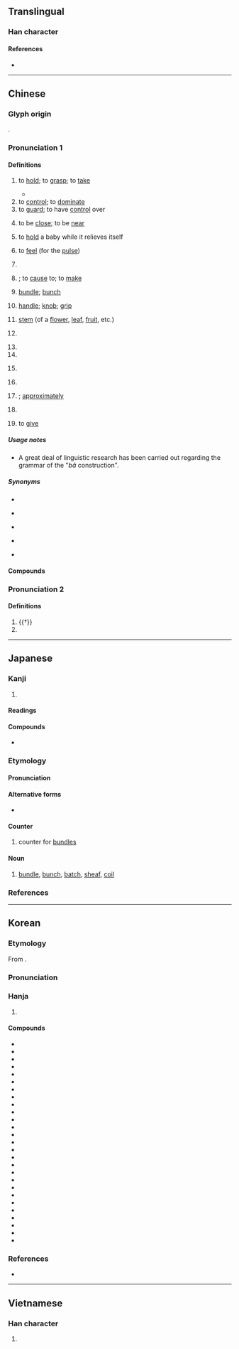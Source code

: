 {{character info}}
==Translingual==
{{stroke order|strokes=7}}

===Han character===
{{Han char|rn=64|rad=手|as=04|sn=7|four=57017|canj=QAU|ids=⿰扌巴}}

====References====
* {{Han ref|kx=0420.210|dkj=11874|dj=0768.010|hdz=31845.040|uh=628A|ud=25226|bh=A7E2|bd=42978}}

----

==Chinese==
{{zh-forms}}

===Glyph origin===
{{Han etym}}
{{Han compound|手|巴|ls=psc|c1=s|c2=p|t1=hand}}.

===Pronunciation 1===
{{zh-pron
|m=bǎ,bà,bǎi,er=y,2er=y,3n=Beijing dialect
|m_note=bǎ - all senses except “stem”; bà - “handle; stem”; bǎi - preposition
|m-s=ba3
|dg=ба1/ба3
|dg_note=ба1 - the special word to reverse the word order, ба3 - handle (noun)
|c=baa2,baa3
|c_note=baa3 - rare variant for “handle; stem”
|c-t=ba2
|g=ba3
|h=pfs=pá;gd=ba3
|j=ba2
|md=bā/bá
|md_note=bā - “to hold; handle; classifier”; bá - “handle”
|mn=xm,qz,tw:pé/zz:pée/pá/tw:pà
|mn_note=pé/pée - vernacular; pá - literary; pà - used in {{zh-l|*遏手把}}
|mn-t=bê2/ba2
|mn-t_note=bê2 - vernacular; ba2 - literary
|w=2po,2pa
|w_note=2po - vernacular; 2pa - literary
|x=ba3
|mc=y
|oc=y
|ma=y
|cat=v,n,prep,cls,adv,pn
}}

====Definitions====
{{zh-hanzi}}

# to [[hold]]; to [[grasp]]; to [[take]]
#: {{zh-x|媽媽 手把手 教 我 寫字|My mom held my hand and taught me to write.}}
#* {{zh-x|縱 有 健婦 把 鋤犁，禾 生 隴畝 無 東西。|Even though there are sturdy wives to '''hold''' the hoe and plow, the grain grows on the field boundary slopes and one can’t tell east from west.|CL|ref=8th century, {{w2|zh|杜甫}} ({{w|Du Fu}}), {{lang|zh|《兵車行》}} (''The Army Wagons: A Ballad''); translated by {{w|Stephen Owen (sinologist)|Stephen Owen}}}}
# to [[control]]; to [[dominate]]
# to [[guard]]; to have [[control]] over
#: {{zh-x|把守|to guard; to defend}}
#: {{zh-x|把握|to grasp; to control; to master}}
# {{lb|zh|colloquial}} to be [[close]]; to be [[near]]
# to [[hold]] a baby while it relieves itself
#: {{zh-x|把尿|to hold a baby while it urinates}}
# {{lb|zh|TCM}} to [[feel]] (for the [[pulse]])
#: {{zh-x|我 替 施主 把 把脈。|Let me feel the pulse for you.}}
# {{n-g|A light verb or preposition placed before the object of a sentence to allow it to be placed before the verb, giving greater flexibility in complex sentence construction.}}
#: {{zh-x|他 把 刀 放 在 桌子{zi} 上。|He put the knife on the table.}}
# {{n-g|Used before a “subject + verb + complement” structure}}; to [[cause]] to; to [[make]]
#: {{zh-x|真的 把 我 氣死 了！|It really '''made''' me so mad!}}
# [[bundle]]; [[bunch]]
#: {{zh-x|火把|torch (stick with a flame on one end)}}
# [[handle]]; [[knob]]; [[grip]] {{gloss|a part of an object which is held in the hand}}
#: {{zh-x|車把|handlebar (of a bicycle)}}
#: {{zh-x|刀把{bà}|knife '''handle'''; hilt}}
# [[stem]] (of a [[flower]], [[leaf]], [[fruit]], etc.)
#: {{zh-x|葉把{bà}兒{r}|stem of a leaf}}
# {{zh-classifier|[[object]]s that can be held using [[handle]]s or [[knob]]s, such as [[gun]]s, [[chair]]s, [[broom]]s, or [[umbrella]]s}}
#: {{zh-x|三 把 刀|three knives}}
#: {{zh-x|四 把 鉸{gaau3}剪|four pairs of scissors|C}}
#: {{zh-x|兩 '''把''' 掃把|two brooms}}
# {{zh-classifier|[[handful]]s of something, such as [[grain]]s, [[soil]]}}
# {{zh-classifier|[[bundle]]s or [[bunch]]es}}
# {{zh-classifier|some [[abstract]] [[idea]]s, such as [[force]], [[effort]] or [[age]]}}
#: {{zh-x|加 把 勁兒{r}！|Make an extra effort!}}
# {{zh-classifier|something done with the [[hand]]}}
#: {{zh-x|幫 你 一 把|to give you a helping hand}}
# {{non-gloss definition|Placed after numerals or classifiers to express uncertainty}}; [[approximately]]
# {{surname|zh}}
# {{lb|zh|dialectal}} to [[give]]

=====Usage notes=====
{{zh-wp|zh:把字句|en:bǎ construction}}
* A great deal of linguistic research has been carried out regarding the grammar of the "''bǎ'' construction". {{attn|zh|TODO: such as...}}

=====Synonyms=====
* {{s|to control}}
{{zh-syn-saurus|克制}}
* {{sense|to be close}}
{{zh-syn-saurus|臨近}}
* {{s|light verb or preposition}}
{{zh-dial}}
* {{s|classifier}}
{{zh-dial|把-2}}
* {{s|to give}}
{{zh-dial|給}}

====Compounds====
{{zh-der|把柄|把鬼|劣把頭|吊拷絣把|倒把|年把|出把戲|兩把刷子|嘴把式|一把子|兩把頭|二把刀|嘴把子|力把兒頭|大把|帶把子|印把子|力把|加把勁|一把手|尿尿把把|一把罩|小把戲|劣把|守把|倒把鋤頭|個把|刀把兒|一把抓|好把式|一把|把杯|把卷|把定|拜把兄弟|拿印把兒|把臂入林|滿把|拿把|把關|把話|拿把不住|把袂|把臉一板|把素持齋|武把子|把總|把風|掌把|把盞|拱把|拿一把|把勢|把如|把錢|把猾|把住|把兒缸子|把守|把持|把頭|把式|萬把|把薪助火|把玩|把鼻|把似|把臂而談|把斷|火把|沒把鼻|把舵|捏把汗|把子|抓一把|把滑|把場|把突兒|把上了|把下|把牢|拉一把|有把握|把攬|把持不住|把定了心|把來|持齋把素|把權|把麼|掗把|把賣|撈一把|把手|毛團把戲|拖把|把戲|把腳不住|揣奸把猾|打把式|打把攔|把門|把不住|看把戲|把兄弟|槍把|盲人把燭|把弦兒|把街|把口|手把子|把捉|把都兒|把穩|把斂|把細|把作|把素|盈把|把梢的|手把|把家|瓢把子|把持不定|把位|把把|把手言歡|把麻|打把勢|把定物|手巾把子|為頭把腦|把式匠|把弄|滿有把握|把兒|把色|放刁把濫|把飯叫饑|把齋|有把傢伙|把兒鏡子|沒把柄|把門人|把握|掃把|投機倒把|拜把|把筆|把晤|把脈|玩把戲|拜把子|把酒|把臂|把做|把不到|練把式|第二把手|籠驢把馬|老把戲|話把|靠把|第一把手|老把式|翻把|耍把戲|腰把子|點把|車把|鎗把|頭把兒|順把|老把勢|隨驢把馬|草把|鬼把戲|花把戲|都把勢|變把戲|車把式}}

===Pronunciation 2===
{{zh-pron
|m=pá
|ma=y
|cat=v,pn
}}

====Definitions====
{{zh-hanzi}}

# {{†}} {{zh-alt-form|爬|to scratch}}
# {{surname|zh}}

{{zh-cat|Beginning|Intermediate}}

----

==Japanese==

===Kanji===
{{ja-kanji|rs=手04}}

# {{rfdef|ja|sort=手04}}

====Readings====
{{ja-readings
|goon=へ
|kanon=は
|kun=たば-, つか
}}

====Compounds====
* {{ja-r|把%捉|は%そく|[[grasping]]}}

===Etymology===
{{ja-kanjitab|たば|yomi=k}}
{{rfe|ja}}

====Pronunciation====
{{ja-pron|yomi=k|たば|acc=1|acc_ref=DJR,NHK}}

====Alternative forms====
* {{ja-l|束}}

====Counter====
{{ja-pos|counter|たば}}

# counter for [[bundle]]s

====Noun====
{{ja-noun|たば}}

# [[bundle]], [[bunch]], [[batch]], [[sheaf]], [[coil]]

===References===
<references/>

----

==Korean==

===Etymology===
From {{der|ko|ltc|-}} {{ltc-l|把}}.

{{collapse|
* {{hanja-dongguk|방〯|pǎ}}
* {{hanja-sinjeung|파|pha}}
|Historical readings
|bg=#FFFFFF}}

===Pronunciation===
{{ko-hanja-pron|파}}

===Hanja===
{{ko-hanja-search}}
{{ko-hanja|잡다|잡을|파}}

# {{hanja form of|파|to [[take]]; to [[hold]]}}

====Compounds====
{{der-top3|Compounds}}
* {{ko-l|파로|把撈}}
* {{ko-l|파반|把盤}}
* {{ko-l|파배|把杯}}
* {{ko-l|파속|把束}}
* {{ko-l|파수|把守}}
* {{ko-l|파수|把手}}
* {{ko-l|파악|把握}}
* {{ko-l|파장|把掌}}
* {{ko-l|파절|把截}}
* {{ko-l|파주|把住}}
* {{ko-l|파지|把持}}
* {{ko-l|파지|把指}}
* {{ko-l|파직|把直}}
* {{ko-l|파착|把捉}}
* {{ko-l|파총|把摠}}
* {{ko-l|파필|把筆}}
* {{ko-l|검파|劍把}}
* {{ko-l|견파|肩把}}
* {{ko-l|공파|拱把}}
* {{ko-l|도파|刀把}}
* {{ko-l|만파|輓把}}
* {{ko-l|복파|腹把}}
* {{ko-l|슬파|膝把}}
* {{ko-l|외파|外把}}
* {{ko-l|입파|入把}}
* {{ko-l|총파|銃把}}
* {{ko-l|낭파초|狼把草}}
{{der-bottom}}

===References===
* {{R:hanjadoc|3852}}

----

==Vietnamese==

===Han character===
{{vi-readings|reading=bã, bả, bạ, bỡ, bữa, vả, vã, vỗ, bá, bẻ, bửa, lả, sấp, trả}}

# {{rfdef|vi|sort=手04}}